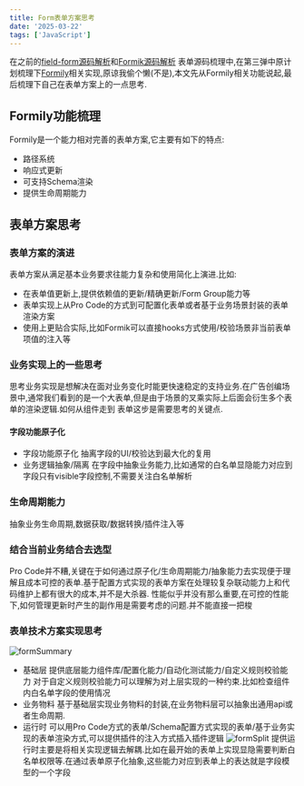 ```yaml
---
title: Form表单方案思考
date: '2025-03-22'
tags: ['JavaScript']
---
```


在之前的[field-form源码解析](https://icantunderstand.github.io/blogNew/blog/frontEndTool/rcForm)和[Formik源码解析](https://icantunderstand.github.io/blogNew/blog/frontEndTool/formik)
表单源码梳理中,在第三弹中原计划梳理下[Formily](https://formilyjs.org/zh-CN)相关实现,原谅我偷个懒(不是),本文先从Formily相关功能说起,最后梳理下自己在表单方案上的一点思考.

## Formily功能梳理

Formily是一个能力相对完善的表单方案,它主要有如下的特点:

- 路径系统
- 响应式更新
- 可支持Schema渲染
- 提供生命周期能力

## 表单方案思考

### 表单方案的演进

表单方案从满足基本业务要求往能力复杂和使用简化上演进.比如:

- 在表单值更新上,提供依赖值的更新/精确更新/Form Group能力等
- 表单实现上从Pro Code的方式到可配置化表单或者基于业务场景封装的表单渲染方案
- 使用上更贴合实际,比如Formik可以直接hooks方式使用/校验场景非当前表单项值的注入等

### 业务实现上的一些思考

思考业务实现是想解决在面对业务变化时能更快速稳定的支持业务.在广告创编场景中,通常我们看到的是一个大表单,但是由于场景的叉乘实际上后面会衍生多个表单的渲染逻辑.如何从组件走到
表单这步是需要思考的关键点.

#### 字段功能原子化

- 字段功能原子化 抽离字段的UI/校验达到最大化的复用
- 业务逻辑抽象/隔离 在字段中抽象业务能力,比如通常的白名单显隐能力对应到字段只有visible字段控制,不需要关注白名单解析

### 生命周期能力

抽象业务生命周期,数据获取/数据转换/插件注入等

### 结合当前业务结合去选型

Pro Code并不糟,关键在于如何通过原子化/生命周期能力/抽象能力去实现便于理解且成本可控的表单.基于配置方式实现的表单方案在处理较复杂联动能力上和代码维护上都有很大的成本,并不是大杀器.
性能似乎并没有那么重要,在可控的性能下,如何管理更新时产生的副作用是需要考虑的问题.并不能直接一把梭

### 表单技术方案实现思考

![formSummary](/static/images/frontEndToolStatic/form/formSummary.jpg)

- 基础层 提供底层能力组件库/配置化能力/自动化测试能力/自定义规则校验能力
  对于自定义规则校验能力可以理解为对上层实现的一种约束.比如检查组件内白名单字段的使用情况
- 业务物料 基于基础层实现业务物料的封装,在业务物料层可以抽象出通用api或者生命周期.
- 运行时 可以用Pro Code方式的表单/Schema配置方式实现的表单/基于业务实现的表单渲染方式,可以提供插件的注入方式插入插件逻辑
  ![formSplit](/static/images/frontEndToolStatic/form/split.jpg)
  提供运行时主要是将相关实现逻辑去解耦.比如在最开始的表单上实现显隐需要判断白名单权限等.在通过表单原子化抽象,这些能力对应到表单上的表达就是字段模型的一个字段
